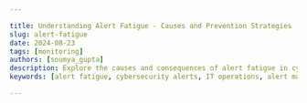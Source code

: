 ```yaml
---

title: Understanding Alert Fatigue - Causes and Prevention Strategies
slug: alert-fatigue
date: 2024-08-23
tags: [monitoring]
authors: [soumya_gupta]
description: Explore the causes and consequences of alert fatigue in cybersecurity and IT. Learn effective strategies to prevent and mitigate this critical issue.
keywords: [alert fatigue, cybersecurity alerts, IT operations, alert management, alert prioritization, alert automation]

---
```


<head>
  <script
    type="application/ld+json"
    dangerouslySetInnerHTML={{ __html: JSON.stringify({
  "@context": "https://schema.org",
  "@type": "TechArticle",
  "headline": "Understanding Alert Fatigue - Causes and Prevention Strategies",
  "alternativeHeadline": "Explore the causes and consequences of alert fatigue in cybersecurity and IT, and learn effective strategies to prevent and mitigate this critical issue",
  "author": {
    "@type": "Person",
    "name": "Soumya Gupta"
  },
  "publisher": {
    "@type": "Organization",
    "name": "SigNoz",
    "logo": {
      "@type": "ImageObject",
      "url": "https://signoz.io/img/SigNozLogo-orange.svg"
    }
  },
  "datePublished": "2024-08-23T00:00:00Z",
  "dateModified": "2024-08-23T00:00:00Z",
  "mainEntityOfPage": {
    "@type": "WebPage",
    "@id": "https://signoz.io/blog/alert-fatigue/"
  },
  "description": "Explore the causes and consequences of alert fatigue in cybersecurity and IT. Learn effective strategies to prevent and mitigate this critical issue.",
  "keywords": "alert fatigue, cybersecurity alerts, IT operations, alert management, alert prioritization, alert automation",
  "articleSection": "Technology",
  "inLanguage": "en",
  "isPartOf": {
    "@type": "Blog",
    "name": "SigNoz Blog",
    "url": "https://signoz.io/blog/"
  },
  "about": [
    {
      "@type": "Thing",
      "name": "Alert Fatigue",
      "description": "A condition where professionals become desensitized to alerts due to high volume, leading to missed critical notifications"
    },
    {
      "@type": "Thing",
      "name": "Cybersecurity",
      "description": "The practice of protecting systems, networks, and programs from digital attacks"
    },
    {
      "@type": "Thing",
      "name": "IT Operations",
      "description": "The processes and services administered by an organization's IT department"
    }
  ],
  "mentions": [
    {
      "@type": "SoftwareApplication",
      "name": "SigNoz",
      "applicationCategory": "Observability Platform"
    },
    {
      "@type": "Thing",
      "name": "Machine Learning",
      "description": "A branch of artificial intelligence focused on building applications that learn from data and improve their accuracy over time"
    },
    {
      "@type": "Thing",
      "name": "Robotic Process Automation (RPA)",
      "description": "Technology that allows anyone to configure computer software to emulate and integrate the actions of a human interacting within digital systems"
    }
  ],
  "mainEntity": {
    "@type": "FAQPage",
    "mainEntity": [
      {
        "@type": "Question",
        "name": "What is alert fatigue and why is it a problem in cybersecurity?",
        "acceptedAnswer": {
          "@type": "Answer",
          "text": "Alert fatigue occurs when cybersecurity professionals become desensitized to a high volume of security alerts, leading to missed critical notifications and increased security risks. It's a problem because it compromises the ability to respond effectively to genuine threats, potentially resulting in security breaches and system failures."
        }
      },
      {
        "@type": "Question",
        "name": "What are the main causes of alert fatigue in IT and cybersecurity?",
        "acceptedAnswer": {
          "@type": "Answer",
          "text": "The main causes include poorly configured alert systems, lack of alert prioritization, inadequate staffing, legacy systems, increasing sophistication of cyber threats, SIEM system limitations, and rapidly evolving attack vectors. These factors contribute to an overwhelming volume of alerts, many of which may be false positives or low-priority."
        }
      },
      {
        "@type": "Question",
        "name": "How can SigNoz help in managing alert fatigue?",
        "acceptedAnswer": {
          "@type": "Answer",
          "text": "SigNoz offers intelligent alerting using advanced algorithms to reduce noise and prioritize critical alerts. It provides customization options for alert thresholds and notification methods, and helps in correlating and analyzing alerts to identify patterns and relationships. These features can significantly reduce alert volume and improve the efficiency of alert management."
        }
      }
    ]
  },
  "tutorial": {
    "@type": "HowTo",
    "name": "How to Prevent Alert Fatigue in Cybersecurity",
    "step": [
      {
        "@type": "HowToStep",
        "name": "Implement Intelligent Alert Systems",
        "text": "Utilize machine learning capabilities to reduce false positives and prioritize alerts effectively."
      },
      {
        "@type": "HowToStep",
        "name": "Establish Clear Protocols",
        "text": "Define explicit alert prioritization and escalation procedures to ensure critical notifications receive prompt attention."
      },
      {
        "@type": "HowToStep",
        "name": "Customize Alert Thresholds",
        "text": "Tailor alert parameters to your organization's specific needs and risk tolerance."
      },
      {
        "@type": "HowToStep",
        "name": "Provide Comprehensive Training",
        "text": "Ensure staff understand the alert system, its priorities, and proper response procedures."
      },
      {
        "@type": "HowToStep",
        "name": "Leverage Automation",
        "text": "Use AI, machine learning, and robotic process automation to handle routine alert responses and correlate alerts effectively."
      },
      {
        "@type": "HowToStep",
        "name": "Monitor and Measure Alert Fatigue",
        "text": "Establish KPIs, conduct regular audits, and gather frontline feedback to continuously improve alert management strategies."
      }
    ]
  }
}) }}
  />
</head>

Alert fatigue plagues cybersecurity and IT professionals, compromising their ability to respond effectively to genuine threats. This phenomenon occurs when an overwhelming volume of alerts desensitizes responders, leading to missed critical notifications and increased security risks. Understanding alert fatigue is crucial for organizations aiming to maintain robust security postures and operational efficiency. This article dives into the causes, consequences, and prevention strategies of alert fatigue, offering insights to help you optimize your alert management processes.

## Quick Guide: 5 Steps to Combat Alert Fatigue

Before diving into the details, here's a quick guide to help you start addressing alert fatigue in your organization:

1. Assess Your Current Alert System
    - Evaluate the volume and types of alerts you're receiving
    - Identify patterns in false positives and missed critical alerts
    - Gather feedback from your team on alert relevance and fatigue levels
2. Implement Intelligent Alert Prioritization
    - Set up a tiered alert system based on criticality
    - Use color-coding and sound differentiation for different alert types
    - Implement alert correlation to group related issues
3. Leverage Automation and AI
    - Utilize machine learning for anomaly detection and alert filtering
    - Implement robotic process automation (RPA) for routine alert responses
    - Use AI-driven tools for alert correlation and pattern recognition
4. Train and Support Your Team
    - Provide comprehensive training on alert systems and response procedures
    - Educate staff on the importance of each alert type
    - Encourage open communication about alert-related challenges
5. Continuously Monitor and Improve
    - Establish KPIs for alert management (e.g., response times, false positive rates)
    - Conduct regular audits of your alert system
    - Gather and act on feedback from frontline staff
    - Stay updated on new technologies and best practices in alert management

By following these steps, you can start to mitigate alert fatigue, improve your team's efficiency, and enhance your organization's overall security posture. Read on for a detailed exploration of alert fatigue and advanced strategies to combat it.

## What is Alert Fatigue and Why Does it Matter?

Alert fatigue refers to the diminished response to alerts due to exposure to a high volume of notifications. In cybersecurity and IT, this condition develops when professionals face a constant barrage of alerts from various monitoring systems. When a system's security monitoring and alert protocols are either too sensitive or poorly defined, it can lead to severe alert fatigue. The flood of notifications can make it harder for cybersecurity professionals to focus on genuine, serious issues, ultimately reducing the effectiveness of the cybersecurity measures.

 The sheer number of notifications — many of which may be false positives or low-priority — leads to a psychological state of desensitization. Handling one alert might be manageable, but it becomes overwhelming when you’re bombarded with dozens in quick succession. As the number of alerts increases, the risk of overlooking critical ones also grows. Alert fatigue is a major safety concern because frequent alarms can lead staff to tune out notifications mentally. This phenomenon, known as normalization, desensitization, or habituation, means that the more often you're exposed to something, the more you start to ignore it.

In DevOps and IT Ops, alert fatigue can lead to missed critical issues, causing downtime, higher operational costs, and damage to brand reputation. Alert fatigue isn't just an inconvenience; it's a significant risk to an organization's security and operational integrity.

## The Psychology Behind Alert Fatigue

To combat alert fatigue effectively, you must understand its psychological underpinnings:

<Figure src="/img/blog/2024/08/alert-fatigue-image.webp" alt="image.webp" caption="image.webp" />

1. Cognitive Overload: Your brain has a limited capacity to process information. It struggles to differentiate between critical and non-critical notifications when bombarded with alerts. As a result, people start to experience cognitive fatigue, which can seriously impact their decision-making. This kind of mental overload, a common issue in security fatigue, makes it tough to think clearly and make good decisions.
2. Attention Span Limitations: Constant interruptions from alerts fragment your attention, making it difficult to focus on any single task effectively.
3. The "Cry Wolf" Effect: Frequent false alarms lead to skepticism about the validity of future alerts, much like the boy who cried wolf in the famous fable. This desensitization can cause response times to drag, resulting in missed critical alerts and, ultimately, potential leaks of sensitive data
4. Stress and Fatigue: Prolonged exposure to high-stress alert environments diminishes your cognitive abilities and decision-making skills. There’s always a push to upgrade security measures or learn new techniques, especially with new threats constantly popping up. News stories about hackers using artificial intelligence (AI) to develop smarter and faster attacks can leave employees feeling increasingly powerless against these evolving threats. This feeling of helplessness is even more pronounced for those without in-depth cybersecurity expertise, leading to a potential drop in even basic security practices.

Understanding these psychological factors is crucial in designing effective alert systems and management strategies.

## Common Causes of Alert Fatigue in Various Industries

Alert fatigue isn't unique to cybersecurity or IT; it's a cross-industry problem. However, certain factors contribute significantly to its prevalence in these fields:

1. Poorly Configured Alert Systems: Overly sensitive thresholds trigger an excessive number of alerts, many of which are unnecessary. When alert thresholds are set too low, or the system isn't tailored to the organization's needs, it can trigger a flood of alerts, many of which are false positives. This overload makes it harder for the IT team to sift through the noise and pinpoint real threats, leaving them feeling overwhelmed and potentially missing critical issues.
2. Lack of Alert Prioritization: When all alerts appear equally urgent, focusing on what truly matters becomes impossible. Many security tools and systems struggle to prioritize alerts effectively because they often work in isolation and can't correlate data from various sources. As a result, the IT team has to manually investigate and respond to each alert, which increases their workload and raises the risk of burnout. This manual approach can delay responses to critical alerts and heighten the chance of missing important issues.
3. Inadequate Staffing: For many small and medium-sized businesses, alert fatigue often stems from not having enough staff or resources dedicated to cybersecurity. When a small IT team has to juggle everyday IT tasks alongside security monitoring and incident response, they can easily become overwhelmed by the flood of alerts. This overload can lead to decreased efficiency, longer response times, and a greater chance of missing crucial threats.
4. Legacy Systems: Outdated alert mechanisms often lack the sophistication to filter and prioritize notifications effectively.

### Cybersecurity-Specific Causes

In the realm of cybersecurity, additional factors worsen alert fatigue:

- Increasing Sophistication of Cyber Threats: As attacks become more complex, detection systems must cast a wider net, often resulting in more false positives. Nowadays, organizations manage a vast array of IT resources such as databases, cloud services, virtualized environments, and big data platforms, each protected by different security tools. This creates a flood of alerts that IT professionals must sift through. The IT landscape becomes increasingly complex with multiple technologies and solutions monitoring digital activity. The sheer volume of data from these interconnected and distributed systems can be overwhelming, leading to significant alert fatigue.
- SIEM System Limitations: While powerful, Security Information and Event Management (SIEM) systems can generate a high volume of alerts without proper tuning. Outdated Security Information and Event Management (SIEM) technology significantly contributes to alert fatigue. Many traditional SIEM solutions aren't equipped to handle the massive volume and complexity of data produced by today’s IT environments. This often results in security teams being overwhelmed by a barrage of alerts, many of which turn out to be false positives.
- Rapidly Evolving Attack Vectors: The constant emergence of new threats requires frequent updates to alert criteria, often leading to temporary increases in false positives. These false positives from security tools often arise from poorly configured detection protocols, improper prioritization, misconfigurations, or outdated systems. When security teams are bombarded with these false alerts, they may start to feel overwhelmed or become indifferent toward notifications, making it harder for them to focus on genuine threats.

## The Risks and Consequences of Alert Fatigue

The impacts of alert fatigue extend far beyond mere annoyance:

1. Missed Critical Alerts: When important notifications get lost in the noise, security breaches or system failures can go unnoticed, and workers can become desensitized. In DevOps and IT Ops, this can result in more frequent incidents, which can severely impact revenue, increase costs, and damage the brand's reputation.
2. Delayed Response Times: Fatigue slows reaction to genuine threats, increasing potential damage. When teams are bombarded with constant alerts, whether critical or not, their response times inevitably slow down. This issue, known as alert saturation, makes it harder for IT professionals to quickly identify and address significant alerts. Analyzing the noise-to-signal ratio can help determine if the volume of alerts is manageable and if it aligns with the team's ability to respond effectively. As alert fatigue sets in, the delays can lead to serious problems, ultimately impacting system performance and customer satisfaction.
3. Increased Error Rates: Overwhelmed staff are more likely to make mistakes in their assessments and responses. Alert fatigue can seriously impact the morale of a security team, leading to demotivation, disengagement, and decreased productivity. When overwhelmed by constant alerts, team members may feel frustrated and burned out, which can undermine their enthusiasm and effectiveness in handling critical security tasks.
4. Staff Burnout: Constant alert pressure leads to job dissatisfaction, increased turnover, and difficulties in recruitment. Frequent exposure to numerous alerts can fatigue employees, leading to anxiety, burnout, and a sense of neglect when resources are lacking. This often results in higher turnover, increasing recruitment and training costs. Moreover, alert fatigue can cause cybersecurity incidents, damaging both company culture and reputation
5. Compliance Issues: Failure to respond adequately to alerts can result in regulatory violations and legal consequences. If your organization has strict data management regulations, alert fatigue can heighten your risk of non-compliance. When security teams become overwhelmed and start ignoring alerts that indicate potential data breaches, it increases the likelihood of missing critical issues and failing to meet regulatory standards, which could lead to serious compliance problems and legal consequences.

<Figure src="/img/blog/2024/08/alert-fatigue-image%201.webp" alt="image.webp" caption="image.webp" />

## Strategies to Prevent and Mitigate Alert Fatigue

Combating alert fatigue requires a multi-faceted approach:

1. Implement Intelligent Alert Systems: Utilize machine learning capabilities to reduce false positives and prioritize alerts effectively. Implement solutions that automatically handle routine threat responses to ease analysts' burden and allow them to concentrate on more critical threats. For instance, if a system can automatically isolate a device infected with malware, it not only lightens the workload for analysts but also accelerates response times. This quick action can be essential in preventing further damage and maintaining overall security.
2. Establish Clear Protocols: Define explicit alert prioritization and escalation procedures to ensure critical notifications receive prompt attention. Investing in security tools that work well together and can prioritize alerts based on their seriousness and potential impact is recommended. In addition to this, creating custom rules to flag high-priority alerts will help your team address them quickly. Different alerts require different responses: high-severity ones need immediate action, medium-severity alerts should be handled soon to prevent escalation, and low-severity alerts are useful for preventing future threats.
3. Customize Alert Thresholds: Tailor alert parameters to your organization's specific needs and risk tolerance. Understanding what triggers an alert can help you fine-tune how and when they’re sent to your team. For instance, if every incorrect password entry results in an email alert, your inbox might quickly become overwhelmed with notifications from simple typos. Instead, consider setting up alerts for multiple rapid incorrect password attempts, which could better indicate a brute force attack. This adjustment can reduce false positives, giving your team more space to concentrate on real threats.
4. Provide Comprehensive Training: Ensure staff understand the alert system, its priorities, and proper response procedures. Training should also include strategies for managing alert overload, like using automation tools and clear escalation paths. Regular communication and drills should be part of this training to ensure that everyone is aligned and can respond efficiently under pressure. Well-trained staff can handle alerts with confidence, reducing stress and improving overall security.

### Best Practices for Alert System Design

Effective alert system design plays a crucial role in mitigating fatigue:

- Incorporate Human Factors Engineering: Design interfaces that align with human cognitive processes and limitations. To create a product with excellent UX, designers should start by listing all the scenarios where notifications could be useful. It’s a good idea to work with a developer on this, as they can offer a fresh perspective and help address any tricky situations the designer might miss. During user testing, note all the interactions where notifications could improve the experience. With your list in hand, the next step is to sort the notifications by their importance and key features.
- Utilize Color-Coding and Sound Differentiation: Help staff quickly identify alert priorities through visual and auditory cues. To manage the high volume of alerts, they were color-coded by priority—critical alerts like those for Membase were red, while less urgent ones, like Java process crashes, were in lighter red. Sound differentiation further reduces alert fatigue by using distinct sounds for different alert types. For example, a high-pitched tone for urgent alerts and a softer chime for routine updates help users quickly identify and prioritize important notifications, making it easier to manage and respond effectively.
- Implement Alert Suppression and Grouping: Reduce noise by combining related alerts and suppressing known, low-priority issues. When grouping alerts, you can choose how to organize them—by service, cluster, host, or other dimensions. For instance, if you're monitoring latency across multiple services and hosts, grouping by service rather than host can minimize the number of notifications and reduce overwhelm. This way, you get alerts only when a service hits the threshold, making managing and investigating issues easier without being flooded with duplicate alerts. Algorithmic correlation can help in identifying and merging duplicate alerts, while modern Alert Management Systems (AMS) can cut down on redundant notifications.
- Design User-Friendly Resolution Processes: Streamline the steps required to acknowledge and resolve alerts. Making alerts truly actionable means providing the issue, context, and next steps. Instead of a vague `Server error detected`, a better alert would be `Server error detected in Service ABC. CPU usage has been over 70% for the last 10 minutes. Consider increasing server capacity`. Ensure alerts come with clear action items, relevant context, and correlated data to guide immediate and effective responses.

## The Role of Automation in Combating Alert Fatigue

Automation serves as a powerful ally in the fight against alert fatigue:

- AI and Machine Learning: These technologies can filter, correlate, and prioritize alerts more effectively than traditional rule-based systems. Data science and machine learning enhance alert quality by improving the signal-to-noise ratio. These models deliver high-fidelity alerts that accurately reflect malicious behavior, helping threat hunters focus on real attacks and reducing false positives. By using anomaly detection, supervised models and integrating data from various sources, these systems establish a baseline of normal activity and efficiently spot unusual behavior.
- Automated Alert Correlation: By identifying patterns and relationships between alerts, automation can reduce the overall number of notifications that require human attention. Automated correlation and triage tools can be seamlessly integrated into existing cybersecurity systems like SIEMs and threat intelligence platforms. By grouping related alerts, automated correlation reduces redundancy and helps cybersecurity teams focus on the most critical issues. For instance, if multiple alerts come from the same IP address, these tools bundle them together, simplifying investigation. Similarly, automated triage prioritizes alerts based on their severity, enabling teams to quickly address urgent threats, such as major data breaches.
- Robotic Process Automation (RPA): RPA can handle routine alert responses, freeing up human analysts for more complex issues. In high-alert environments like network security or IT operations, RPA bots can be set up to handle routine alerts. Consider a scenario where a minor server error or a password reset request is detected, an RPA bot can automatically create tickets, send acknowledgment emails, or even resolve the issue if it’s straightforward. This not only speeds up response times and reduces human error but also frees up human analysts to tackle more complex issues that require their expertise. Additionally, RPA helps consolidate alerts from various sources, classify them, and route them to the right teams, making the entire process more efficient.
- Human-in-the-Loop Systems: While automation is crucial, maintaining human oversight ensures that critical decisions aren't left solely to algorithms. While RPA boosts efficiency, it’s vital to balance automation with human oversight to keep things effective and manage risks. In HITL setups, RPA can handle routine tasks and initial alert triage, but human analysts are still involved in evaluating and making decisions on flagged alerts, especially for complex or unclear situations. This ensures critical decisions, which might need contextual understanding or ethical judgment, aren't left to algorithms alone. It also allows for continuous improvement, as human feedback helps refine and enhance the automation.

## Measuring and Monitoring Alert Fatigue in Your Organization

To address alert fatigue effectively, you need to quantify and track it:

1. Establish Key Performance Indicators (KPIs):
    - Alert response time: This KPI measures how quickly your team responds to alerts.
    - False positive rate: This KPI tracks the proportion of alerts that are incorrectly flagged as issues when they are not.
    - Alert resolution rate: This metric gauges the percentage of resolved alerts.
    - Staff satisfaction scores: Measuring staff satisfaction through surveys or feedback mechanisms provides insights into how alert management practices are affecting your team.
2. Conduct Regular Audits: Review your alert systems and processes to identify areas for improvement. Regular audits help ensure you’re striking the right balance and addressing any issues. Ask yourself: Are any alerts being overlooked? Have your thresholds been set correctly? Have workers become desensitized to alerts, and could redesigning them improve attention? Regularly revisiting these questions helps maintain an optimal alert system.
3. Gather Frontline Feedback: Your staff's experiences provide invaluable insights into the effectiveness of your alert management strategies. Establish feedback mechanisms to gather input from recipients regarding the effectiveness of notifications. Use this feedback to fine-tune workflows, improve message content, and enhance communication.
4. Analyze Trends: Look for patterns in alert volumes, response times, and outcomes to guide your improvement efforts. This means using historical data to spot recurring problems and inefficiencies, which can help you adjust alert thresholds and improve response protocols.

## Leveraging SigNoz for Effective Alert Management

SigNoz is a powerful observability platform designed to provide comprehensive insights into the performance and health of your applications and infrastructure. It combines metrics, logs, and traces into a unified view, enabling organizations to monitor, troubleshoot, and optimize their systems more effectively. SigNoz reduces alert noise and fatigue by providing a sophisticated alerting system that delivers real-time notifications for system anomalies. It allows the creation of precise Alert Rules using Query Builder, PromQL, or Clickhouse Queries, ensuring relevant and actionable alerts. This approach minimizes false positives and reduces cognitive overload, making alert handling more efficient and manageable.

<GetStartedSigNoz />

## Creating a Culture of Alert Awareness and Continuous Improvement

Addressing alert fatigue requires more than just technological solutions; it demands a cultural shift:

1. Foster Open Communication: Encourage staff to discuss alert challenges and propose improvements. When team members feel comfortable discussing issues and suggesting improvements, organizations can spot problems early, gain valuable insights, and keep refining their alert processes. This collaborative approach not only improves problem-solving but also boosts morale and leads to more effective alert management.
2. Regular Review and Refinement: Continuously assess and adjust your alert criteria and processes. This includes testing it through exercises and drills, then making any necessary adjustments to stay prepared.
3. Balance Technology and Human Judgment: While leveraging automation, remember the value of human expertise in alert response. It's important to remember that AI doesn't replace human analysts; it just changes their roles. Think of it like this: when robots were introduced on assembly lines, they didn't make human workers obsolete; instead, they allowed humans to focus on more complex tasks. Similarly, in cybersecurity, AI and automation handle routine alerts and tasks, but they don't eliminate the need for skilled analysts. Instead, they shift the focus to higher-level tasks and more specialized roles. 
4. Ongoing Education: Implement regular training programs to keep staff updated on best practices in alert management. By continuously educating teams, organizations ensure that members are proficient with new tools, follow consistent procedures, and work efficiently. This approach not only helps prevent alert fatigue and enhances decision-making but also strengthens the overall alert management system, making it more responsive and resilient.

## Key Takeaways

- Alert fatigue poses significant risks to organizational security and operational efficiency.
- Causes include excessive alerts, poor prioritization, and human cognitive limitations.
- Prevention strategies involve intelligent systems, training, and cultural shifts.
- Automation and AI play crucial roles in modern alert management.
- Continuous monitoring and improvement are essential to combat alert fatigue effectively.

## FAQs

### What are the first signs of alert fatigue in an organization?

Early indicators include increased response times to alerts, rising error rates in alert handling, and staff complaints about alert volume or relevance.

### How can small teams effectively manage high volumes of alerts?

Small teams should prioritize automation, implement strict alert prioritization, and consider outsourcing or managed services for after-hours coverage.

### What role does leadership play in addressing alert fatigue?

Leadership is crucial in allocating resources, fostering a culture of continuous improvement, and prioritizing staff well-being alongside security goals.

### How often should alert systems and protocols be reviewed and updated?

Conduct thorough reviews quarterly, with ongoing minor adjustments based on feedback and performance metrics.

### What is alert fatigue and why is it a problem in cybersecurity?

Alert fatigue occurs when cybersecurity professionals become desensitized to a high volume of security alerts, leading to missed critical notifications and increased security risks. It's a problem because it compromises the ability to respond effectively to genuine threats, potentially resulting in security breaches and system failures.

### What are the main causes of alert fatigue in IT and cybersecurity?

The main causes include poorly configured alert systems, lack of alert prioritization, inadequate staffing, legacy systems, increasing sophistication of cyber threats, SIEM system limitations, and rapidly evolving attack vectors. These factors contribute to an overwhelming volume of alerts, many of which may be false positives or low-priority.

### How does alert fatigue impact an organization's security posture?

Alert fatigue can lead to missed critical alerts, delayed response times, increased error rates in assessments and responses, staff burnout, and potential compliance issues. These consequences can significantly weaken an organization's security posture, increasing vulnerability to cyber threats and operational disruptions.

### What strategies can organizations implement to prevent alert fatigue?

Organizations can implement intelligent alert systems using machine learning, establish clear alert protocols, customize alert thresholds, provide comprehensive staff training, and leverage automation tools like AI and RPA. Additionally, designing user-friendly alert systems with features like color-coding and alert suppression can help mitigate fatigue.

### How can SigNoz help in managing alert fatigue?

SigNoz offers intelligent alerting using advanced algorithms to reduce noise and prioritize critical alerts. It provides customization options for alert thresholds and notification methods, and helps in correlating and analyzing alerts to identify patterns and relationships. These features can significantly reduce alert volume and improve the efficiency of alert management.

### What role does organizational culture play in addressing alert fatigue?

Organizational culture is crucial in combating alert fatigue. Fostering open communication, encouraging continuous improvement, balancing technology with human judgment, and providing ongoing education are key cultural aspects. Leadership plays a vital role in allocating resources and prioritizing staff well-being alongside security goals.

### How often should alert systems be reviewed and updated?

It's recommended to conduct thorough reviews of alert systems and protocols quarterly, with ongoing minor adjustments based on feedback and performance metrics. Regular audits and frontline feedback are essential for maintaining an optimal alert system.

## Resources

[Alerts Management](https://signoz.io/docs/userguide/alerts-management/)

[Setup Alerts Notification](https://signoz.io/docs/setup-alerts-notification/)

[Metrics-based Alerts](https://signoz.io/docs/alerts-management/metrics-based-alerts/)

[Log-based Alerts](https://signoz.io/docs/alerts-management/log-based-alerts/)

[Trace-based Alerts](https://signoz.io/docs/alerts-management/trace-based-alerts/)

[Exceptions-based Alerts](https://signoz.io/docs/alerts-management/exceptions-based-alerts/)


